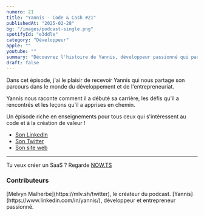 ```yaml
---
numero: 21
title: "Yannis - Code & Cash #21"
publishedAt: "2025-02-28"
bg: "/images/podcast-single.png"
spotifyId: "e3ddle"
category: "Développeur"
apple: ""
youtube: ""
summary: "Découvrez l'histoire de Yannis, développeur passionné qui partage son parcours et ses conseils dans le monde du développement et de l'entrepreneuriat."
draft: false
---
```


Dans cet épisode, j'ai le plaisir de recevoir Yannis qui nous partage son parcours dans le monde du développement et de l'entrepreneuriat.

Yannis nous raconte comment il a débuté sa carrière, les défis qu'il a rencontrés et les leçons qu'il a apprises en chemin.

Un épisode riche en enseignements pour tous ceux qui s'intéressent au code et à la création de valeur !

* [Son LinkedIn](https://www.linkedin.com/in/yannis/)
* [Son Twitter](https://twitter.com/yannis)
* [Son site web](https://yannis.dev)

---

Tu veux créer un SaaS ? Regarde [NOW.TS](https://nowts.app)

### Contributeurs

<Contributor>
  [Melvyn Malherbe](https://mlv.sh/twitter), le créateur du podcast.
</Contributor>
<Contributor>
  [Yannis](https://www.linkedin.com/in/yannis/), développeur et entrepreneur passionné.
</Contributor> 